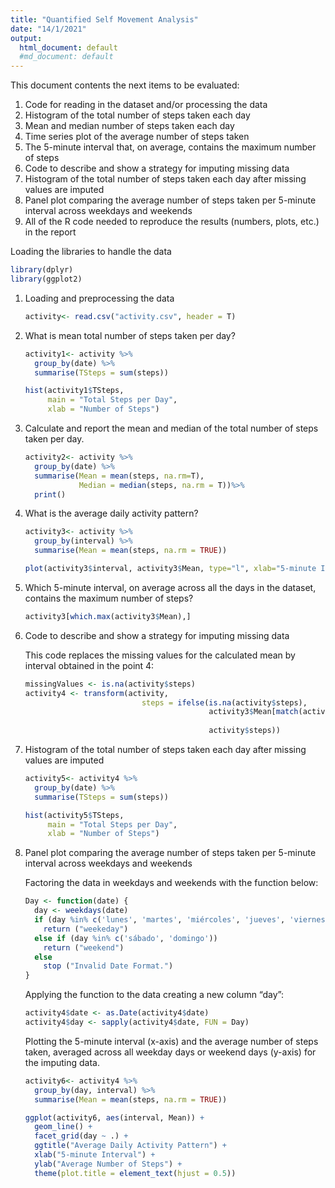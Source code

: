 ```yaml
---
title: "Quantified Self Movement Analysis"
date: "14/1/2021"
output:
  html_document: default
  #md_document: default
---
```


This document contents the next items to be evaluated:

  1. Code for reading in the dataset and/or processing the data
  2. Histogram of the total number of steps taken each day
  3. Mean and median number of steps taken each day
  4. Time series plot of the average number of steps taken
  5. The 5-minute interval that, on average, contains the maximum number of steps
  6. Code to describe and show a strategy for imputing missing data
  7. Histogram of the total number of steps taken each day after missing values are imputed
  8. Panel plot comparing the average number of steps taken per 5-minute interval across     weekdays and weekends
  9.  All of the R code needed to reproduce the results (numbers, plots, etc.) in the report

Loading the libraries to handle the data

```r
library(dplyr)
library(ggplot2)
```

1. Loading and preprocessing the data

    ```r
    activity<- read.csv("activity.csv", header = T)
    ```

2. What is mean total number of steps taken per day?


    ```r
    activity1<- activity %>%
      group_by(date) %>%
      summarise(TSteps = sum(steps))
    
    hist(activity1$TSteps,
         main = "Total Steps per Day",
         xlab = "Number of Steps")
    ```
     
3. Calculate and report the mean and median of the total number of steps taken per day.

    ```r
    activity2<- activity %>%
      group_by(date) %>%
      summarise(Mean = mean(steps, na.rm=T),
                Median = median(steps, na.rm = T))%>%
      print()
    ```
  
4. What is the average daily activity pattern?

    ```r
    activity3<- activity %>%
      group_by(interval) %>%
      summarise(Mean = mean(steps, na.rm = TRUE))
    
    plot(activity3$interval, activity3$Mean, type="l", xlab="5-minute Interval", ylab="Average Number Steps")
    
    ```

5. Which 5-minute interval, on average across all the days in the dataset, contains the maximum number of steps?

    ```r
    activity3[which.max(activity3$Mean),]
    ```

6. Code to describe and show a strategy for imputing missing data

    This code replaces the missing values for the calculated mean by interval obtained in the point 4:
    
    ```r
    missingValues <- is.na(activity$steps)
    activity4 <- transform(activity,
                              steps = ifelse(is.na(activity$steps),
                                             activity3$Mean[match(activity$interval, 
                                                                        activity3$interval)],
                                             activity$steps))
    ```

7. Histogram of the total number of steps taken each day after missing values are imputed

    ```r
    activity5<- activity4 %>%
      group_by(date) %>%
      summarise(TSteps = sum(steps))
    
    hist(activity5$TSteps,
         main = "Total Steps per Day",
         xlab = "Number of Steps")
    ```
8. Panel plot comparing the average number of steps taken per 5-minute interval across     weekdays and weekends

    Factoring the data in weekdays and weekends with the function below:

    ```r
    Day <- function(date) {
      day <- weekdays(date)
      if (day %in% c('lunes', 'martes', 'miércoles', 'jueves', 'viernes'))
        return ("weekeday")
      else if (day %in% c('sábado', 'domingo'))
        return ("weekend")
      else
        stop ("Invalid Date Format.")
    }
    ```

    Applying the function to the data creating a new column "day":
    
    ```r
    activity4$date <- as.Date(activity4$date)
    activity4$day <- sapply(activity4$date, FUN = Day)
    ```
    
    Plotting the 5-minute interval (x-axis) and the average number of steps taken, averaged across all weekday days or weekend days (y-axis) for the imputing data. 

    ```r
    activity6<- activity4 %>%
      group_by(day, interval) %>%
      summarise(Mean = mean(steps, na.rm = TRUE))
    
    ggplot(activity6, aes(interval, Mean)) + 
      geom_line() +
      facet_grid(day ~ .) +
      ggtitle("Average Daily Activity Pattern") +
      xlab("5-minute Interval") +
      ylab("Average Number of Steps") +
      theme(plot.title = element_text(hjust = 0.5))
    ```
